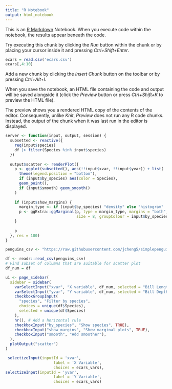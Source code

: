 ```yaml
---
title: "R Notebook"
output: html_notebook
---
```


This is an [R Markdown](http://rmarkdown.rstudio.com) Notebook. When you execute code within the notebook, the results appear beneath the code. 

Try executing this chunk by clicking the *Run* button within the chunk or by placing your cursor inside it and pressing *Ctrl+Shift+Enter*. 

```r
ecars = read.csv('ecars.csv')
ecars[,4:10]
```

Add a new chunk by clicking the *Insert Chunk* button on the toolbar or by pressing *Ctrl+Alt+I*.

When you save the notebook, an HTML file containing the code and output will be saved alongside it (click the *Preview* button or press *Ctrl+Shift+K* to preview the HTML file).

The preview shows you a rendered HTML copy of the contents of the editor. Consequently, unlike *Knit*, *Preview* does not run any R code chunks. Instead, the output of the chunk when it was last run in the editor is displayed.
```r
server <- function(input, output, session) {
  subsetted <- reactive({
    req(input$species)
    df |> filter(Species %in% input$species)
  })
  
  output$scatter <- renderPlot({
    p <- ggplot(subsetted(), aes(!!input$xvar, !!input$yvar)) + list(
      theme(legend.position = "bottom"),
      if (input$by_species) aes(color = Species),
      geom_point(),
      if (input$smooth) geom_smooth()
    )
    
    if (input$show_margins) {
      margin_type <- if (input$by_species) "density" else "histogram"
      p <- ggExtra::ggMarginal(p, type = margin_type, margins = "both",
                               size = 8, groupColour = input$by_species, groupFill = input$by_species)
    }
    
    p
  }, res = 100)
}
```

```r
penguins_csv <- "https://raw.githubusercontent.com/jcheng5/simplepenguins.R/main/penguins.csv"

df <- readr::read_csv(penguins_csv)
# Find subset of columns that are suitable for scatter plot
df_num = df

ui <- page_sidebar(
  sidebar = sidebar(
    varSelectInput("xvar", "X variable", df_num, selected = "Bill Length (mm)"),
    varSelectInput("yvar", "Y variable", df_num, selected = "Bill Depth (mm)"),
    checkboxGroupInput(
      "species", "Filter by species",
      choices = unique(df$Species), 
      selected = unique(df$Species)
    ),
    hr(), # Add a horizontal rule
    checkboxInput("by_species", "Show species", TRUE),
    checkboxInput("show_margins", "Show marginal plots", TRUE),
    checkboxInput("smooth", "Add smoother"),
  ),
  plotOutput("scatter")
)

```

```r
 selectizeInput(inputId = 'xvar',
                     label = 'X Variable',
                     choices = ecars_vars),
selectizeInput(inputId = 'yvar',
                     label = 'Y Variable',
                     choices = ecars_vars)
```

